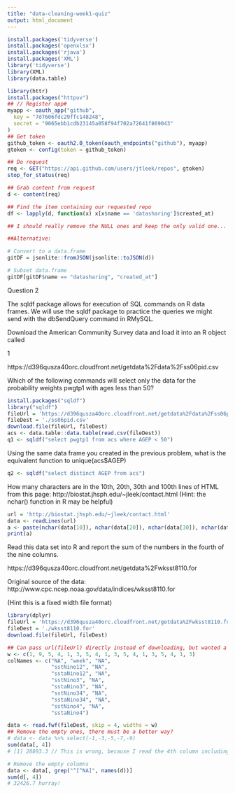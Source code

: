 ```yaml
---
title: "data-cleaning-week1-quiz"
output: html_document
---
```


```r
install.packages('tidyverse')
install.packages('openxlsx')
install.packages('rjava')
install.packages('XML')
library('tidyverse')
library(XML)
library(data.table)
```
```r
library(httr)
install.packages("httpuv")
## // Register app#
myapp <- oauth_app("github",
  key = "7d7606fdc29ffc148248",
  secret = "9065ebb1cdb23145a058f94f702a72641f869043"
)
## Get token
github_token <- oauth2.0_token(oauth_endpoints("github"), myapp)
gtoken <- config(token = github_token)

## Do request
req <- GET("https://api.github.com/users/jtleek/repos", gtoken)
stop_for_status(req)

## Grab content from request
d <- content(req)

## Find the item containing our requested repo
df <- lapply(d, function(x) x[x$name == 'datasharing']$created_at)

## I should really remove the NULL ones and keep the only valid one... but for now I have the answer I needed

##Alternative:

# Convert to a data.frame
gitDF = jsonlite::fromJSON(jsonlite::toJSON(d))

# Subset data.frame
gitDF[gitDF$name == "datasharing", "created_at"] 

```


Question 2

The sqldf package allows for execution of SQL commands on R data frames. We will use the sqldf package to practice the queries we might send with the dbSendQuery command in RMySQL. 

Download the American Community Survey data and load it into an R object called 

1

https://d396qusza40orc.cloudfront.net/getdata%2Fdata%2Fss06pid.csv

Which of the following commands will select only the data for the probability weights pwgtp1 with ages less than 50?
```r
install.packages("sqldf")
library("sqldf")
fileUrl = 'https://d396qusza40orc.cloudfront.net/getdata%2Fdata%2Fss06pid.csv'
fileDest = './ss06pid.csv'
download.file(fileUrl, fileDest)
acs <- data.table::data.table(read.csv(fileDest))
q1 <- sqldf("select pwgtp1 from acs where AGEP < 50")
```

Using the same data frame you created in the previous problem, what is the equivalent function to unique(acs$AGEP)
``` r
q2 <- sqldf("select distinct AGEP from acs")
```



How many characters are in the 10th, 20th, 30th and 100th lines of HTML from this page:
http://biostat.jhsph.edu/~jleek/contact.html
(Hint: the nchar() function in R may be helpful)
```r
url = 'http://biostat.jhsph.edu/~jleek/contact.html'
data <- readLines(url)
a <- paste(nchar(data[10]), nchar(data[20]), nchar(data[30]), nchar(data[100]))
print(a)
```



Read this data set into R and report the sum of the numbers in the fourth of the nine columns.

https://d396qusza40orc.cloudfront.net/getdata%2Fwksst8110.for

Original source of the data: http://www.cpc.ncep.noaa.gov/data/indices/wksst8110.for

(Hint this is a fixed width file format)
```r
library(dplyr)
fileUrl = 'https://d396qusza40orc.cloudfront.net/getdata%2Fwksst8110.for'
fileDest = './wksst8110.for'
download.file(fileUrl, fileDest)

## Can pass url(fileUrl) directly instead of downloading, but wanted a cached file
w <- c(1, 9, 5, 4, 1, 3, 5, 4, 1, 3, 5, 4, 1, 3, 5, 4, 1, 3)
colNames <- c("NA", "week", "NA", 
              "sstNino12", "NA", 
              "sstaNino12", "NA", 
              "sstNino3", "NA", 
              "sstaNino3", "NA", 
              "sstNino34", "NA", 
              "sstaNino34", "NA", 
              "sstNino4", "NA", 
              "sstaNino4")

data <- read.fwf(fileDest, skip = 4, widths = w)  
## Remove the empty ones, there must be a better way?
# data <- data %>% select(-1,-3,-5,-7,-9)
sum(data[, 4])
# [1] 28893.3 // This is wrong, because I read the 4th column including the fillers :(

# Remove the empty columns
data <- data[, grep("^[^NA]", names(d))]
sum(d[, 4])
# 32426.7 hurray!
```



